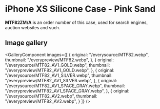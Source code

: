 
# iPhone XS Silicone Case - Pink Sand

<Callout type='info' emoji='👉🏻'>**MTF82ZM/A** is an order number of this case, used for search engines, auction websites and such.</Callout>

## Image gallery

<GalleryComponent
    images={[
      {
        original: "/everysource/MTF82.webp",
        thumbnail: "/everypreview/MTF82.webp",
      },
      {
        original: "/everysource/MTF82_AV1_GOLD.webp",
        thumbnail: "/everypreview/MTF82_AV1_GOLD.webp",
      },
      {
        original: "/everysource/MTF82_AV1_SILVER.webp",
        thumbnail: "/everypreview/MTF82_AV1_SILVER.webp",
      },
      {
        original: "/everysource/MTF82_AV1_SPACE_GRAY.webp",
        thumbnail: "/everypreview/MTF82_AV1_SPACE_GRAY.webp",
      },
      {
        original: "/everysource/MTF82_AV2.webp",
        thumbnail: "/everypreview/MTF82_AV2.webp",
      }
    ]}
  />
